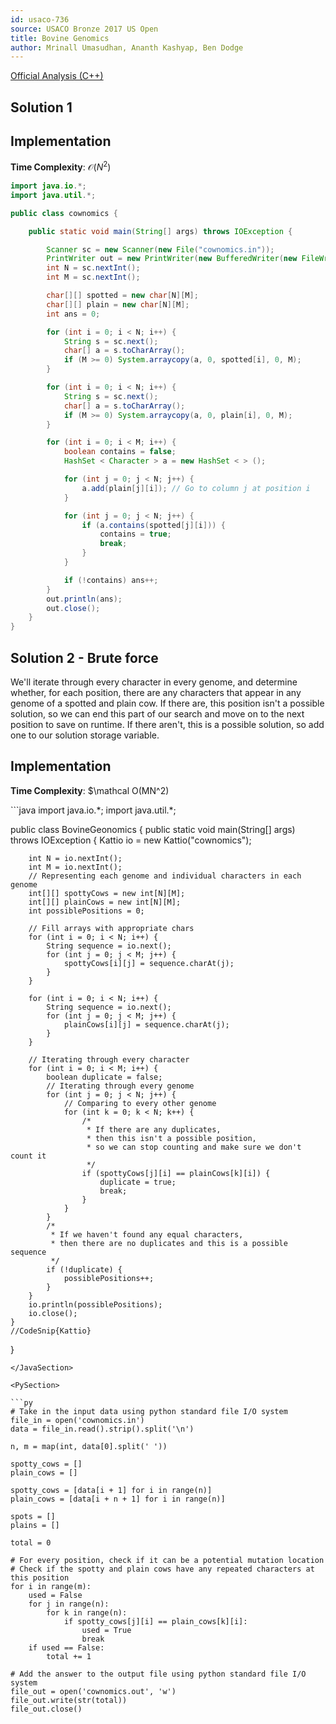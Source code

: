 ```yaml
---
id: usaco-736
source: USACO Bronze 2017 US Open
title: Bovine Genomics
author: Mrinall Umasudhan, Ananth Kashyap, Ben Dodge
---
```


[Official Analysis (C++)](http://www.usaco.org/current/data/sol_cownomics_bronze_open17.html)

## Solution 1

<LanguageSection>

<JavaSection>

## Implementation

**Time Complexity**: $\mathcal O(N^2)$

```java
import java.io.*;
import java.util.*;

public class cownomics {

	public static void main(String[] args) throws IOException {

		Scanner sc = new Scanner(new File("cownomics.in"));
		PrintWriter out = new PrintWriter(new BufferedWriter(new FileWriter("cownomics.out")));
		int N = sc.nextInt();
		int M = sc.nextInt();

		char[][] spotted = new char[N][M];
		char[][] plain = new char[N][M];
		int ans = 0;

		for (int i = 0; i < N; i++) {
			String s = sc.next();
			char[] a = s.toCharArray();
			if (M >= 0) System.arraycopy(a, 0, spotted[i], 0, M);
		}

		for (int i = 0; i < N; i++) {
			String s = sc.next();
			char[] a = s.toCharArray();
			if (M >= 0) System.arraycopy(a, 0, plain[i], 0, M);
		}

		for (int i = 0; i < M; i++) {
			boolean contains = false;
			HashSet < Character > a = new HashSet < > ();

			for (int j = 0; j < N; j++) {
				a.add(plain[j][i]); // Go to column j at position i
			}

			for (int j = 0; j < N; j++) {
				if (a.contains(spotted[j][i])) {
					contains = true;
					break;
				}
			}

			if (!contains) ans++;
		}
		out.println(ans);
		out.close();
	}
}
```

</JavaSection>

</LanguageSection>

## Solution 2 - Brute force

We'll iterate through every character in every genome, and determine whether, for each position, there are any characters that appear in any genome of a spotted and plain cow. If there are, this position isn't a possible solution, so we can end this part of our search and move on to the next position to save on runtime. If there aren't, this is a possible solution, so add one to our solution storage variable. 

## Implementation
**Time Complexity**: $\mathcal O(MN^2)

<LanguageSection>

<JavaSection>
```java 
import java.io.*;
import java.util.*;

public class BovineGeonomics {
	public static void main(String[] args) throws IOException {
		Kattio io = new Kattio("cownomics");

		int N = io.nextInt();
		int M = io.nextInt();
		// Representing each genome and individual characters in each genome
		int[][] spottyCows = new int[N][M];
		int[][] plainCows = new int[N][M];
		int possiblePositions = 0;

		// Fill arrays with appropriate chars
		for (int i = 0; i < N; i++) {
			String sequence = io.next();
			for (int j = 0; j < M; j++) {
				spottyCows[i][j] = sequence.charAt(j);
			}
		}

		for (int i = 0; i < N; i++) {
			String sequence = io.next();
			for (int j = 0; j < M; j++) {
				plainCows[i][j] = sequence.charAt(j);
			}
		}

		// Iterating through every character
		for (int i = 0; i < M; i++) {
			boolean duplicate = false;
			// Iterating through every genome
			for (int j = 0; j < N; j++) {
				// Comparing to every other genome
				for (int k = 0; k < N; k++) {
					/* 
					 * If there are any duplicates,
					 * then this isn't a possible position,
					 * so we can stop counting and make sure we don't count it
					 */
					if (spottyCows[j][i] == plainCows[k][i]) {
						duplicate = true;
						break;
					}
				}
			}
			/*
			 * If we haven't found any equal characters,
			 * then there are no duplicates and this is a possible sequence
			 */
			if (!duplicate) {
				possiblePositions++;
			}
		}
		io.println(possiblePositions);
		io.close();
	}
	//CodeSnip{Kattio}
}
```
</JavaSection>

<PySection>

```py
# Take in the input data using python standard file I/O system
file_in = open('cownomics.in')
data = file_in.read().strip().split('\n')

n, m = map(int, data[0].split(' '))

spotty_cows = []
plain_cows = []

spotty_cows = [data[i + 1] for i in range(n)]
plain_cows = [data[i + n + 1] for i in range(n)]

spots = []
plains = []

total = 0

# For every position, check if it can be a potential mutation location
# Check if the spotty and plain cows have any repeated characters at this position
for i in range(m):
	used = False
	for j in range(n):
		for k in range(n):
			if spotty_cows[j][i] == plain_cows[k][i]:
				used = True
				break
	if used == False:
		total += 1

# Add the answer to the output file using python standard file I/O system
file_out = open('cownomics.out', 'w')
file_out.write(str(total))
file_out.close()
```

</PySection>

</LanguageSection>
